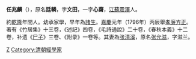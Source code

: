 '''任兆麟'''（{{bd|?||?||}}），原名'''廷轔'''，字'''文田'''，一字'''心齋'''，[[江蘇|江蘇]][[震澤|震澤]]人。

約[[乾隆|乾隆]]年間人。幼承家學，早年為[[諸生|諸生]]。[[嘉慶|嘉慶]]元年（1796年）丙辰舉[[孝廉|孝廉]][[方正|方正]]。著有《竹居集》十三卷，《述記》四卷，《毛詩通說》二十卷，《春秋本義》十二卷，补遗《[[尸子|尸子]]》三卷、《附录》一卷等。其妻為[[张清溪|张清溪]]，原名[[张允滋|张允滋]]，字滋兰。

{{清朝人物小作品}}
{{DEFAULTSORT:Ren}}
[[Category:清朝儒學學者|Z]]
[[Category:清朝經學家|Category:清朝經學家]]